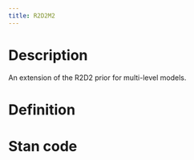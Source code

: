 ```yaml
---
title: R2D2M2
---
```


# Description

An extension of the R2D2 prior for multi-level models.

# Definition

# Stan code

```.stan
```
